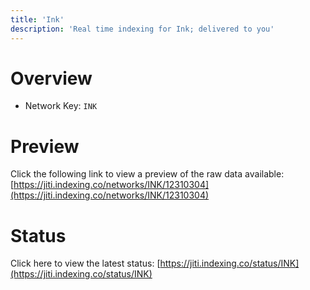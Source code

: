 ```yaml
---
title: 'Ink'
description: 'Real time indexing for Ink; delivered to you'
---
```


# Overview
- Network Key: `INK`

# Preview
Click the following link to view a preview of the raw data available: [https://jiti.indexing.co/networks/INK/12310304](https://jiti.indexing.co/networks/INK/12310304)

# Status
Click here to view the latest status: [https://jiti.indexing.co/status/INK](https://jiti.indexing.co/status/INK)
